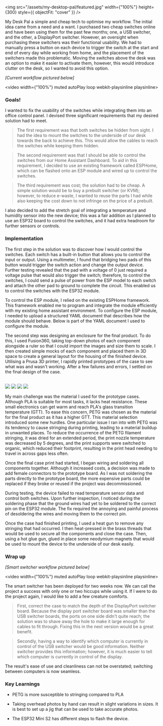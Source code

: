 
<img src="/assets/my-desktop-pal/featured.jpg" width={"100%"} height={300} style={{ objectFit: "cover" }} />

My Desk Pal a simple and cheap tech to optimise my workflow. The initial idea came from a need and a want. I purchased two cheap switches online and have been using them for the past few months; one, a USB switcher, and the other, a DisplayPort switcher. However, an oversight when purchasing these switchers was their functional usability. We had to manually press a button on each device to trigger the switch at the start and end of every day while working from home, and the placement of the switchers made this problematic. Moving the switches above the desk was an option to make it easier to activate them, however, this would introduce clutter on the desk, so I wanted to avoid this option.

_[Current workflow pictured below]_

<video width={"100%"} muted autoPlay loop webkit-playsinline playsinline>
  <source src="/assets/my-desktop-pal/old_system.mp4" type="video/mp4" />
  <meta itemprop="name" content="Current workflow pictured" />
  <meta
    itemprop="description"
    content="The usb and monitor are fed into two different devices. these devices need to be triggered independently of each other resulting in delay when switching between machines"
  />
</video>

### Goals!

I wanted to fix the usability of the switches while integrating them into an office control panel. I devised three significant requirements that my desired solution had to meet.

> The first requirement was that both switches be hidden from sight. I had the idea to mount the switches to the underside of our desk towards the back to achieve this. This would allow the cables to reach the switches while keeping them hidden.

> The second requirement was that I should be able to control the switches from our Home Assistant Dashboard. To aid in this requirement, I decided to use an existing framework called ESPHome, which can be flashed onto an ESP module and wired up to control the switches.

> The third requirement was cost; the solution had to be cheap. A simple solution would be to buy a prebuilt switcher (or KVM); however, to reduce e-waste, I wanted to reuse the parts I had while also keeping the cost down to not infringe on the price of a prebuilt.

I also decided to add the stretch goal of integrating a temperature and humidity sensor into the new device; this was a fair addition as I planned to use an ESP32 board to control the switches, and it had extra headroom for further sensors or controls.

### Implementation

The first step in the solution was to discover how I would control the switches. Each switch has a built-in button that allows you to control the input or output. Using a multimeter, I found that bridging two pads of this button would trigger the switch action and change the output device. Further testing revealed that the pad with a voltage of 0 just required a voltage pulse that would also trigger the switch; therefore, to control the switches, I could send a pulse of power from the ESP model to each switch and attach the other pad to ground to complete the circuit. This enabled us to control the switches with the ESP32 module.

To control the ESP module, I relied on the existing ESPHome framework. This framework enabled me to program and integrate the module efficiently with my existing home assistant environment. To configure the ESP module, I needed to upload a structured YAML document that describes how the module should behave. Below is part of the YAML document I used to configure the module.

The second step was designing an enclosure for the final product. To do this, I used Fusion360, taking top-down photos of each component alongside a ruler so that I could import the images and size them to scale. I then created simple mocks of each component and placed them in 3D space to create a general layout for the housing of the finished device. Utilising a Prusa 3D printer, I rapidly printed prototypes of the case to see what was and wasn't working. After a few failures and errors, I settled on the final design of the case.

<br />
<Swiper navigation={true} modules={[Navigation]} className="mySwiper">
  <SwiperSlide>
    <img src="/assets/my-desktop-pal/Image-one.jpg" width={"100%"} height={600} style={{ objectFit: "cover" }} />
  </SwiperSlide>
  <SwiperSlide>
    <img src="/assets/my-desktop-pal/Image-two.jpg" width={"100%"} height={600} style={{ objectFit: "cover" }} />
  </SwiperSlide>
  <SwiperSlide>
    <img src="/assets/my-desktop-pal/Image-four.jpg" width={"100%"} height={600} style={{ objectFit: "cover" }} />
  </SwiperSlide>
  <SwiperSlide>
    <img src="/assets/my-desktop-pal/Image-three.jpg" width={"100%"} height={600} style={{ objectFit: "cover" }} />
  </SwiperSlide>
</Swiper>
<br />

My main challenge was the material I used for the prototype cases. Although PLA is suitable for most tasks, it lacks heat resistance. These small electronics can get warm and reach PLA's glass transition temperature (GTT). To ease this concern, PETG was chosen as the material for the final product as it has a higher GTT. This material selection introduced some new hurdles. One particular issue I ran into with PETG was its tendency to cause stringing during printing, leading to a material buildup in unwanted places. To reduce the occurrence of the PETG filament stringing, it was dried for an extended period, the print nozzle temperature was decreased by 5 degrees, and the print supports were switched to organic, which reduced their footprint, resulting in the print head needing to travel in across gaps less often.

Once the final case print had started, I began wiring and soldering all components together. Although it increased costs, a decision was made to add female connectors to the prototype board. As I was not soldering the parts directly to the prototype board, the more expensive parts could be replaced if they broke or reused if the project was decommissioned.

During testing, the device failed to read temperature sensor data and control both switches. Upon further inspection, I noticed during the soldering phase that the ground wires had yet to be soldered to the correct pin on the ESP32 module. The fix required the annoying and painful process of desoldering the wires and moving them to the correct pin.

Once the case had finished printing, I used a heat gun to remove any stringing that had occurred. I then heat-pressed in the brass threads that would be used to secure all the components and close the case. Then, using a hot glue gun, glued in place some neodymium magnets that would be used to mount the device to the underside of our desk easily.

### Wrap up

_[Smart switcher workflow pictured below]_

<video width={"100%"} muted autoPlay loop webkit-playsinline playsinline>
  <source src="/assets/my-desktop-pal/new_system.mp4" type="video/mp4" />
  <meta itemprop="name" content="New Smart switcher workflow pictured" />
  <meta
    itemprop="description"
    content="The usb and monitor are controlled via the same switch resulting in fast and convenient switching with the addition of a temprature reading for the room"
  />
</video>

The smart switcher has been deployed for two weeks now. We can call the project a success with only one or two hiccups while using it. If I were to do the project again, I would like to add a few creature comforts.

> First, correct the case to match the depth of the DisplayPort switcher board. Because the display port switcher board was smaller than the USB switcher boards, the ports on one side didn't quite reach; the solution was to shave away the hole to make it large enough for cables to fit through. Fixing this in the next version would be a great benefit.

> Secondly, having a way to identify which computer is currently in control of the USB switcher would be good information. Neither switcher provides this information; however, it is much easier to tell which computer is currently in control of the display.

The result's ease of use and cleanliness can not be overstated; switching between computers is now seamless.

### Key Learnings

- PETG is more susceptible to stringing compared to PLA

- Taking overhead photos by hand can result in slight variations in sizes. It is best to set up a jig that can be used to take accurate photos.

- The ESP32 Mini S2 has different steps to flash the device.
